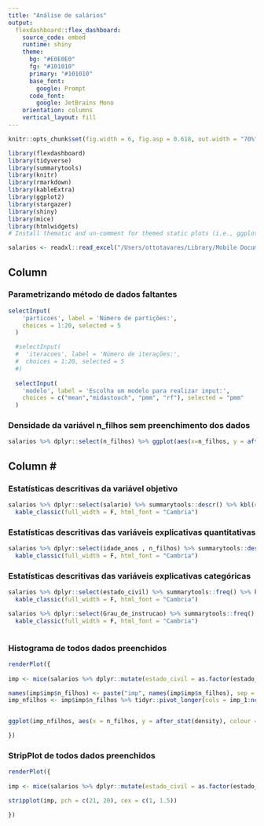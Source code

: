 ```yaml
---
title: "Análise de salários"
output: 
  flexdashboard::flex_dashboard:
    source_code: embed
    runtime: shiny
    theme:
      bg: "#E0E0E0"
      fg: "#101010" 
      primary: "#101010"
      base_font:
        google: Prompt
      code_font:
        google: JetBrains Mono
    orientation: columns
    vertical_layout: fill
---
```


```r
knitr::opts_chunk$set(fig.width = 6, fig.asp = 0.618, out.width = "70%", fig.align = "center", fig.path = 'Figs/',message = FALSE, warning = FALSE)
```

```r
library(flexdashboard)
library(tidyverse)
library(summarytools)
library(knitr)
library(rmarkdown)
library(kableExtra)
library(ggplot2)
library(stargazer)
library(shiny)
library(mice)
library(htmlwidgets)
# Install thematic and un-comment for themed static plots (i.e., ggplot2)

```

```r
salarios <- readxl::read_excel("/Users/ottotavares/Library/Mobile Documents/com~apple~CloudDocs/Documents/infnet/Estatistica_Ciencia_Dados_2025/dados_auxiliares/dados_bussab_m.xlsx")
```

## Column {.sidebar}

### Parametrizando método de dados faltantes

```r

selectInput(
    'particoes', label = 'Número de partições:',
    choices = 1:20, selected = 5
  )

  #selectInput(
  #  'iteracoes', label = 'Número de iterações:',
  #  choices = 1:20, selected = 5
  #)
  
  selectInput(
    'modelo', label = 'Escolha um modelo para realizar input:',
    choices = c("mean","midastouch", "pmm", "rf"), selected = "pmm"
  )
```

### Densidade da variável n_filhos sem preenchimento dos dados

```r
salarios %>% dplyr::select(n_filhos) %>% ggplot(aes(x=n_filhos, y = after_stat(density))) + geom_density(linetype = 2) + xlab('numero de filhos') + ylab('Densidade de Frequência') + theme_classic()
```

## Column \# {.tabset data-width="650"}

### Estatísticas descritivas da variável objetivo

```r
salarios %>% dplyr::select(salario) %>% summarytools::descr() %>% kbl(caption = "Estatísticas Descritivas da variável objetivo") %>%
  kable_classic(full_width = F, html_font = "Cambria")

```

### Estatísticas descritivas das variáveis explicativas quantitativas

```r

salarios %>% dplyr::select(idade_anos , n_filhos) %>% summarytools::descr() %>% kbl(caption = "Estatísticas Descritivas das variáveis quantitativas") %>%
  kable_classic(full_width = F, html_font = "Cambria")

```

### Estatísticas descritivas das variáveis explicativas categóricas

```r


salarios %>% dplyr::select(estado_civil) %>% summarytools::freq() %>% kbl(caption = "Estatísticas Descritivas das variáveis categóricas") %>%
  kable_classic(full_width = F, html_font = "Cambria")

salarios %>% dplyr::select(Grau_de_instrucao) %>% summarytools::freq() %>% kbl(caption = "Estatísticas Descritivas das variáveis categóricas") %>%
  kable_classic(full_width = F, html_font = "Cambria")



```

### Histograma de todos dados preenchidos

```r

renderPlot({
  
imp <- mice(salarios %>% dplyr::mutate(estado_civil = as.factor(estado_civil), Grau_de_instrucao =   as.factor(Grau_de_instrucao), regiao = as.factor(regiao)), print = FALSE, m = as.numeric(input$particoes), method = as.character(input$modelo) , seed   = 512) 

names(imp$imp$n_filhos) <- paste("imp", names(imp$imp$n_filhos), sep = "_")
imp_nfilhos <- imp$imp$n_filhos %>% tidyr::pivot_longer(cols = imp_1:ncol(imp$imp$n_filhos), values_to = "n_filhos", names_to   = "imp") %>% arrange(imp)


ggplot(imp_nfilhos, aes(x = n_filhos, y = after_stat(density), colour = imp)) + geom_density(linetype = 2) + xlab('numero de    filhos') + ylab('Densidade de Frequência') + theme_classic()

})

```

### StripPlot de todos dados preenchidos

```r

renderPlot({
  
imp <- mice(salarios %>% dplyr::mutate(estado_civil = as.factor(estado_civil), Grau_de_instrucao =   as.factor(Grau_de_instrucao), regiao = as.factor(regiao)), print = FALSE, m = as.numeric(input$particoes), method = as.character(input$modelo) , seed   = 512) 

stripplot(imp, pch = c(21, 20), cex = c(1, 1.5))

})

```

